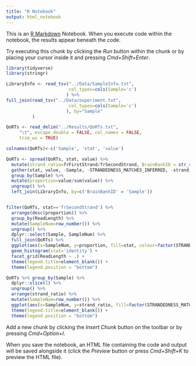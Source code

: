 ```yaml
---
title: "R Notebook"
output: html_notebook
---
```


This is an [R Markdown](http://rmarkdown.rstudio.com) Notebook. When you execute code within the notebook, the results appear beneath the code. 

Try executing this chunk by clicking the *Run* button within the chunk or by placing your cursor inside it and pressing *Cmd+Shift+Enter*. 

```r
library(tidyverse)
library(stringr)

LibraryInfo <- read_tsv("../Data/SampleInfo.txt", 
                        col_types=cols(Sample='c')
                       ) %>%
full_join(read_tsv("../Data/experiment.txt", 
                        col_types=cols(Sample='c')
                       ), by="Sample"
          )

QoRTs <- read_delim("../Results/QoRTs.txt", 
     "\t", escape_double = FALSE, col_names = FALSE, 
     trim_ws = TRUE)

colnames(QoRTs)<-c('Sample', 'stat', 'value')

QoRTs <- spread(QoRTs, stat, value) %>% 
  mutate(strand_ratio=frFirstStrand/frSecondStrand, BrainBankID = str_replace(Sample, '-.*', '')) %>% 
  gather(stat, value, -Sample, -STRANDEDNESS_MATCHES_INFERRED, -strand_ratio, -BrainBankID) %>%
  group_by(Sample) %>% 
  mutate(proportion=value/sum(value)) %>% 
  ungroup() %>%
  left_join(LibraryInfo, by=c('BrainBankID' = 'Sample'))


filter(QoRTs, stat=='frSecondStrand') %>% 
  arrange(desc(proportion)) %>% 
  group_by(ReadLength) %>%
  mutate(SampleNum=row_number()) %>% 
  ungroup() %>% 
  dplyr::select(Sample, SampleNum) %>% 
  full_join(QoRTs) %>% 
  ggplot(aes(x=SampleNum, y=proportion, fill=stat, colour=factor(STRANDEDNESS_MATCHES_INFERRED))) +
  geom_histogram(stat='identity') + 
  facet_grid(ReadLength ~ .) +
  theme(legend.title=element_blank()) +
  theme(legend.position = "bottom")

QoRTs %>% group_by(Sample) %>% 
  dplyr::slice(1) %>% 
  ungroup() %>%
  arrange(strand_ratio) %>%
  mutate(SampleNum=row_number()) %>% 
  ggplot(aes(x=SampleNum, y=strand_ratio, fill=factor(STRANDEDNESS_MATCHES_INFERRED)))+geom_bar(stat='identity') +
  theme(legend.title=element_blank()) +
  theme(legend.position = "bottom")

```

Add a new chunk by clicking the *Insert Chunk* button on the toolbar or by pressing *Cmd+Option+I*.

When you save the notebook, an HTML file containing the code and output will be saved alongside it (click the *Preview* button or press *Cmd+Shift+K* to preview the HTML file).
